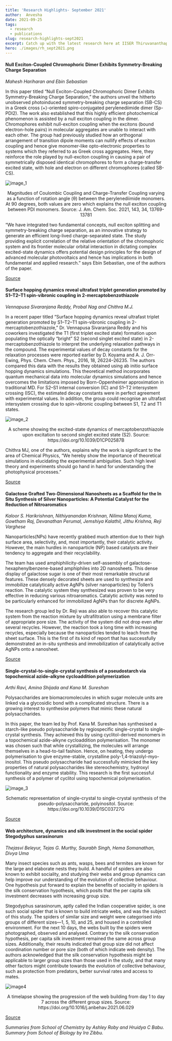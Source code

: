 ```yaml
---
title: 'Research Highlights- September 2021'
author:  Anvesha
date: 2021-09-25
tags:   
  - research
  - publications
slug: research-highlights-sept2021
excerpt: Catch up with the latest research here at IISER Thiruvananthapuram 
hero: ./images/rh_sept2021.png
---
```



#### Null Exciton-Coupled Chromophoric Dimer Exhibits Symmetry-Breaking Charge Separation

*Mahesh Hariharan and Ebin Sebastian*

In this paper titled “Null Exciton-Coupled Chromophoric Dimer Exhibits Symmetry-Breaking Charge Separation,” the authors unveil the hitherto unobserved photoinduced symmetry-breaking charge separation (SB-CS) in a Greek cross (+)-oriented spiro-conjugated perylenediimide dimer (Sp-PDI2). The work also established that this highly efficient photochemical phenomenon is assisted by a null exciton coupling in the dimer. Chromophores exhibit null-exciton coupling when the excitons (bound electron-hole pairs) in molecular aggregates are unable to interact with each other. The group had previously studied how an orthogonal arrangement of transition dipole moments can nullify effects of exciton coupling and hence give monomer-like opto-electronic properties to systems which they referred to as Greek cross aggregates. Here, they reinforce the role played by null-exciton coupling in causing a pair of symmetrically disposed identical chromophores to form a charge-transfer excited state, with hole and electron on different chromophores (called SB-CS).

![image_1](./images/image_1.jpeg)
<p>
<figcaption align = "center">Magnitudes of  Coulombic Coupling and Charge-Transfer Coupling varying as a function of rotation angle (θ) between the perylenediimide monomers. At 90 degrees, both values are zero which explains the null exciton coupling between PDI monomers. Source: J. Am. Chem. Soc. 2021, 143, 34, 13769-13781 </figcaption>
</p>

“We have integrated two fundamental concepts, null exciton splitting and symmetry-breaking charge separation, as an innovative strategy to generate an efficient long-lived charge-separated state. The study providing explicit correlation of the relative orientation of the chromophoric system and its frontier molecular orbital interaction in dictating complex excited-state dynamics offers potential design principles for the design of advanced molecular photovoltaics and hence has implications in both fundamental and applied research.” says Ebin Sebastian, one of the authors of the paper.

[Source](https://pubs.acs.org/doi/10.1021/jacs.1c05793)

#### Surface hopping dynamics reveal ultrafast triplet generation promoted by S1–T2–T1 spin-vibronic coupling in 2-mercaptobenzothiazole

*Vennapusa Sivaranjana Reddy, Probal Nag and Chithra M.J.*

In a recent paper titled “Surface hopping dynamics reveal ultrafast triplet generation promoted by S1–T2–T1 spin-vibronic coupling in 2-mercaptobenzothiazole,” Dr. Vennapusa Sivaranjana Reddy and his coworkers investigated the T1 (first triplet excited state) formation upon populating the optically “bright” S2 (second singlet excited state) in 2-mercaptobenzothiazole to interpret the underlying relaxation pathways in the compound. The experimental values of decay constants for the relaxation processes were reported earlier by D. Koyama and A. J. Orr-Ewing, Phys. Chem. Chem. Phys., 2016, 18, 26224–26235. The authors compared this data with the results they obtained using ab initio surface hopping dynamics simulations. This theoretical method incorporates quantum mechanical data into molecular dynamics simulations and hence overcomes the limitations imposed by Born-Oppenheimer approximation in traditional MD. For S2–S1 internal conversion (IC) and S1–T2 intersystem crossing (ISC), the estimated decay constants were in perfect agreement with experimental values. In addition, the group could recognise an ultrafast intersystem crossing due to spin-vibronic coupling between S1, T2 and T1 states. 

![image_2](./images/image_2.jpg)
<p>
<figcaption align = "center">A scheme showing the excited-state dynamics of mercaptobenzothiazole upon excitation to second singlet excited state (S2). Source: https://doi.org/10.1039/D1CP02587B </figcaption>
</p>

Chithra MJ, one of the authors, explains why the work is significant to the area of Chemical Physics, “We hereby show the importance of theoretical simulations in elucidating the experimental ambiguities. Such high level theory and experiments should go hand in hand for understanding the photophysical processes.” 

[Source](https://pubs.rsc.org/en/Content/ArticleLanding/2021/CP/D1CP02587B)

#### Galactose Grafted Two-Dimensional Nanosheets as a Scaffold for the In Situ Synthesis of Silver Nanoparticles: A Potential Catalyst for the Reduction of Nitroaromatics

*Kaloor S. Harikrishnan, Nithiyanandan Krishnan, Nilima Manoj Kuma, Gowtham Raj, Devanathan Perumal, Jemshiya Kalathil, Jithu Krishna, Reji Varghese*

Nanoparticles(NPs) have recently grabbed much attention due to their high surface area, selectivity, and, most importantly, their catalytic activity.  However, the main hurdles in nanoparticle (NP) based catalysts are their tendency to aggregate and their recyclability. 

The team has used amphiphilicity-driven self-assembly of galactose-hexaphenylbenzene-based amphiphiles into 2D nanosheets. This dense display of galactose sugar is one of their most remarkable structural features. These densely decorated sheets are used to synthesize and immobilize catalytically active AgNPs (silver nanoparticles) by Tollen’s reaction. The catalytic system they synthesized was proven to be very effective in reducing various nitroaromatics. Catalytic activity was noted to be particularly enhanced for immobilized AgNPs than for discrete AgNPs. 

The research group led by Dr. Reji was also able to recover this catalytic system from the reaction mixture by ultrafiltration using a membrane filter of appropriate pore size. The activity of the system did not drop even after several recycles. However, the reaction took a long time with increasing recycles, especially because the nanoparticles tended to leach from the sheet surface. This is the first of its kind of report that has successfully demonstrated an in-situ synthesis and immobilization of catalytically active AgNPs onto a nanosheet.

[Source](https://chemistry-europe.onlinelibrary.wiley.com/doi/10.1002/chem.202102421)

#### Single-crystal-to-single-crystal synthesis of a pseudostarch via topochemical azide–alkyne cycloaddition polymerization

*Arthi Ravi, Amina Shijada and Kana M. Sureshan*

Polysaccharides are biomacromolecules in which sugar molecule units are linked via a glycosidic bond with a complicated structure. There is a growing interest to synthesise polymers that mimic these natural polysaccharides. 

In this paper, the team led by Prof. Kana M. Sureshan has synthesised a starch-like pseudo polysaccharide by regiospecific single-crystal to single-crystal synthesis. They achieved this by using cyclitol-derived monomers in a topochemical azide-alkyne cycloaddition polymerisation. The monomer was chosen such that while crystallizing, the molecules will arrange themselves in a head-to-tail fashion. Hence, on heating, they undergo polymerisation to give enzyme-stable, crystalline poly-1,4-triazolyl-myo-inositol. This pseudo polysaccharide had successfully mimicked the key properties of natural polysaccharides like stereochemistry, hydroxyl functionality and enzyme stability. This research is the first successful synthesis of a polymer of cyclitol using topochemical polymerisation.

![image_3](./images/image_3.PNG)
<p>
<figcaption align = "center">Schematic representation of single-crystal to single-crystal synthesis of the pseudo-polysaccharide, polyinositol. Source: https://doi.org/10.1039/D1SC03727G </figcaption>
</p>

[Source](https://pubs.rsc.org/en/content/articlelanding/sc/2021/d1sc03727g)

#### Web architecture, dynamics and silk investment in the social spider Stegodyphus sarasinorum 

*Thejasvi Beleyur, Tejas G. Murthy, Saurabh Singh, Hema Somanathan,
Divya Uma*

Many insect species such as ants, wasps, bees and termites are known for the large and elaborate nests they build. A handful of spiders are also known to exhibit sociality, and studying their webs and group dynamics can help improve our understanding of the evolution of collective behaviour. One hypothesis put forward to explain the benefits of sociality in spiders is the silk conservation hypothesis, which posits that the per capita silk investment decreases with increasing group size. 

Stegodyphus sarasinorum, aptly called the Indian cooperative spider, is one such social spider that is known to build intricate webs, and was the subject of this study. The spiders of similar size and weight were categorised into groups of different sizes—1, 5, 10, and 25, and housed in a controlled environment. For the next 10 days, the webs built by the spiders were photographed, observed and analysed. Contrary to the silk conservation hypothesis, per capita silk investment remained the same across group sizes. Additionally, their results indicated that group size did not affect coordination number or pore size (both of which indicate web density). The authors acknowledged that the silk conservation hypothesis might be applicable to larger group sizes than those used in the study, and that many other factors might contribute towards the evolution of collective behaviour, such as protection from predators, better survival rates and access to mates.

![image4](./images/image4_sep21.jpg)
<p>
<figcaption align = "center">A timelapse showing the progression of the web building from day 1 to day 7 across the different group sizes. 
Source: https://doi.org/10.1016/j.anbehav.2021.06.029 </figcaption>
</p>

[Source](https://www.sciencedirect.com/science/article/pii/S0003347221002104?via%3Dihub#appsec1)

*Summaries from School of Chemistry by Ashley Roby and Hruidya C Babu. Summary from School of Biology by Ira Zibbu.*

